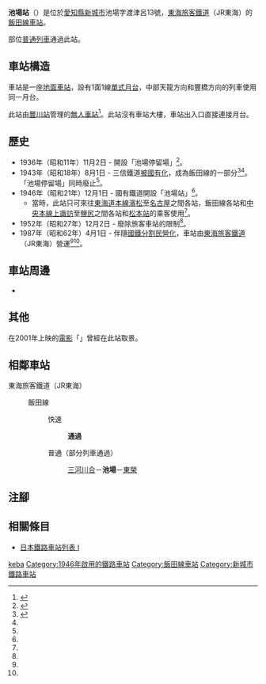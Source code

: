 {{NoteTA
|T=zh-hans:池场站;zh-hk:池場站;zh-tw:池場車站;
|1=zh-hans:池场站;zh-hk:池場站;zh-tw:池場車站;
}}
{{Infobox station
|公司色 = #f77321
|站名 = 池場
|圖片 = Ikeba_Station_Platform.jpg
|圖片說明 = 月台
|日文原名 = 池場
|平假名 = いけば
|羅馬拼音 = Ikeba
|副站名 = 
|電報略號 = イケ
|所在地 = {{JPN}}[[愛知縣|愛知縣]][[新城市|新城市]]池場字渡津呂13號
|座標 = {{coord|35|1|27.75|N|137|42|14.61|E|type:railwaystation_region:JP-24|display=inline,title}}
|車站構造 = [[地面車站|地面車站]]
|月台配置 = 1面1線
|啟用年月日 = 1946年（昭和21年）12月1日*
|廢站年月日 = 
|乘客人數 = 4
|上下車人次 = 
|統計年度 = 2019
|轉車 = 
|全寬備註 = [[無人車站|無人車站]]<br>* 再次啟用日（曾經於1936年啟用，但在1943年廢止）
|adjacent = {{Adjacent stations|system=東海旅客鐵道|line=CD|left=三河川合|right=東榮|note-left=4.9km|note-mid=距離[[豐橋站|豐橋]]50.1km|note-right=1.1km}}
}}
'''池場站'''（{{jpn|j=池場駅|hg=いけばえき|rm=Ikeba eki|f=y}}）是位於[[愛知縣|愛知縣]][[新城市|新城市]]池場字渡津呂13號，[[東海旅客鐵道|東海旅客鐵道]]（JR東海）的[[飯田線|飯田線]][[鐵路車站|車站]]。

部位[[普通列車|普通列車]]通過此站。

== 車站構造 ==
車站是一座[[地面車站|地面車站]]，設有1面1線[[單式月台|單式月台]]，中部天龍方向和豐橋方向的列車使用同一月台。

此站由[[豐川站_(愛知縣)|豐川站]]管理的[[無人車站|無人車站]]<ref>{{Cite book|author=東海旅客鉄道（編）|title=東海旅客鉄道20年史|publisher=東海旅客鉄道|year=2007|pages=732・733頁|language=ja}}</ref>。此站沒有車站大樓，車站出入口直接連接月台。

== 歷史 ==
* 1936年（昭和11年）11月2日 - {{Translink|ja|三信鉄道|三信鐵道}}開設「池場停留場」<ref name="hensen">{{Cite book|author=石野哲（編）|title=停車場変遷大事典 国鉄・JR編|publisher=[[JTB|JTB]]|year=1998|pages=101頁|isbn=978-4-533-02980-6|language=ja}}</ref>。
* 1943年（昭和18年）8月1日 - 三信鐵道[[戰時收購私鐵|被國有化]]，成為飯田線的一部分<ref name="sone03">{{Cite journal|author={{Translink|ja|曽根悟|曾根悟}}（監修） |journal=週刊 歴史でめぐる鉄道全路線 国鉄・JR |editor=朝日新聞出版分冊百科編集部（編集） |publisher=[[朝日新聞出版|朝日新聞出版]] |issue=3 |title=飯田線・身延線・小海線 |date=2009-07-26 |pages=15-17 |language=ja }}</ref><ref name="hensen"/>。「池場停留場」同時廢止<ref name="hensen"/>。
* 1946年（昭和21年）12月1日 - 國有鐵道開設「池場站」<ref name="hensen"/>。
** 當時，此站只可來往[[東海道本線|東海道本線]][[濱松站|濱松]]至[[名古屋站|名古屋]]之間各站，飯田線各站和[[中央本線|中央本線]][[上諏訪站|上諏訪]]至[[鹽尻站|鹽尻]]之間各站和[[松本站|松本站]]的乘客使用<ref name="hensen"/>。
* 1952年（昭和27年）12月2日 - 廢除旅客車站的限制<ref name="hensen"/>。
* 1987年（昭和62年）4月1日 - 伴隨[[國鐵分割民營化|國鐵分割民營化]]，車站由[[東海旅客鐵道|東海旅客鐵道]]（JR東海）營運<ref name="sone03"/><ref name="hensen"/>。

== 車站周邊 ==
* {{Translink|ja|国道151号|國道151號}}

== 其他 ==
在2001年上映的[[電影|電影]]「{{lang|ja|いちばん美しい夏}}」曾經在此站取景。

== 相鄰車站 ==
; 東海旅客鐵道（JR東海）
: {{JR海車站編號|CD}} 飯田線
:: {{Color|#0066ff|■}}快速
::: '''通過'''
:: {{Color|gray|■}}普通（部分列車通過）
::: [[三河川合站|三河川合]]－'''池場'''－[[東榮站|東榮]]
== 注腳 ==
{{Reflist}}
== 相關條目 ==
* [[日本鐵路車站列表_I|日本鐵路車站列表 I]]
{{飯田線}}
{{DEFAULTSORT:Ikeba}}
[[Category:日本鐵路車站_I|keba]]
[[Category:1946年啟用的鐵路車站|Category:1946年啟用的鐵路車站]]
[[Category:飯田線車站|Category:飯田線車站]]
[[Category:新城市鐵路車站|Category:新城市鐵路車站]]